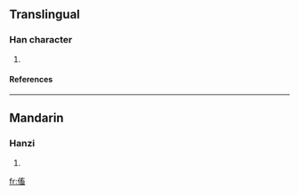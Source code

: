 ==Translingual==
===Han character===
{{Han char|rn=9|rad=人|as=10|sn=12|four=|canj=人卜女田 (OYVW)}}
# {{defn|Han}}
====References====
{{Han ref|kx=0113.190|dkj=00965|dj=0241.090|hdz=10205.080|uh=5097|ud=20631}}
----
==Mandarin==
===Hanzi===
{{cmn-hanzi|pin=[[chù]] ([[chu4]]), [[róng]] ([[rong2]])|wg=ch'u<sup>4</sup>, jung<sup>2</sup>}}
# {{defn|Mandarin}}




[[fr:傗]]